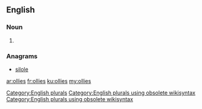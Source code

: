 ==English==

===Noun===
{{head|en}}

# {{plural of|ollie}}

===Anagrams===
* [[silole#English|silole]]

[[Category:English plurals]][[Category:English plurals using obsolete wikisyntax]][[Category:English plurals using obsolete wikisyntax]]

[[ar:ollies]]
[[fr:ollies]]
[[ku:ollies]]
[[my:ollies]]